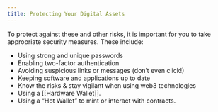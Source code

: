 ```yaml
---
title: Protecting Your Digital Assets
---
```


To protect against these and other risks, it is important for you to take appropriate security measures. These include:
- Using strong and unique passwords
- Enabling two-factor authentication
- Avoiding suspicious links or messages (don’t even click!)
- Keeping  software and applications up to date
- Know the risks & stay vigilant when using web3 technologies
- Using a [[Hardware Wallet]].
- Using a “Hot Wallet” to mint or interact with contracts. 
